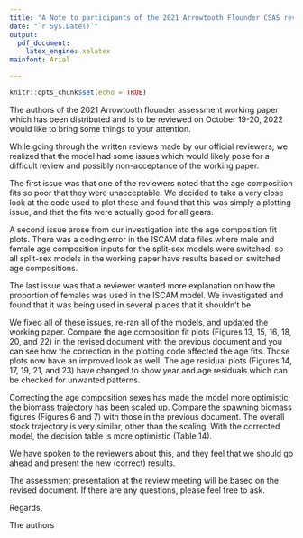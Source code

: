 ```yaml
---
title: "A Note to participants of the 2021 Arrowtooth Flounder CSAS review meeting"
date: "`r Sys.Date()`"
output:
  pdf_document:
    latex_engine: xelatex
mainfont: Arial

---
```


```r
knitr::opts_chunk$set(echo = TRUE)
```

The authors of the 2021 Arrowtooth flounder assessment working paper which has been distributed and is to be reviewed on October 19-20, 2022 would like to bring some things to your attention.

While going through the written reviews made by our official reviewers, we realized that the model had some issues which would likely pose for a difficult review and possibly non-acceptance of the working paper. 

The first issue was that one of the reviewers noted that the age composition fits so poor that they were unacceptable. We decided to take a very close look at the code used to plot these and found that this was simply a plotting issue, and that the fits were actually good for all gears.

A second issue arose from our investigation into the age composition fit plots. There was a coding error in the ISCAM data files where male and female age composition inputs for the split-sex models were switched, so all split-sex models in the working paper have results based on switched age compositions.

The last issue was that a reviewer wanted more explanation on how the proportion of females was used in the ISCAM model. We investigated and found that it was being used in several places that it shouldn't be.

We fixed all of these issues, re-ran all of the models, and updated the working paper. Compare the age composition fit plots (Figures 13, 15, 16, 18, 20, and 22) in the revised document with the previous document and you can see how the correction in the plotting code affected the age fits. Those plots now have an improved look as well. The age residual plots (Figures 14, 17, 19, 21, and 23) have changed to show year and age residuals which can be checked for unwanted patterns.

Correcting the age composition sexes has made the model more optimistic; the biomass trajectory has been scaled up. Compare the spawning biomass figures (Figures 6 and 7) with those in the previous document. The overall stock trajectory is very similar, other than the scaling. With the corrected model, the decision table is more optimistic (Table 14).

We have spoken to the reviewers about this, and they feel that we should go ahead and present the new (correct) results.

The assessment presentation at the review meeting will be based on the revised document. If there are any questions, please feel free to ask.

Regards,

The authors